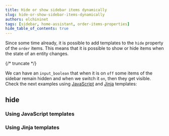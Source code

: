 ```yaml
---
title: Hide or show sidebar items dynamically
slug: hide-or-show-sidebar-items-dynamically
authors: elchininet
tags: [sidebar, home-assistant, order-items-properties]
hide_table_of_contents: true
---
```


Since some time already, it is possible to add templates to the `hide` property of the `order` items. This means that it is possible to show or hide items when the state of an entity changes.

{/* truncate */}


We can have an `input_boolean` that when it is on `off` some items of the sidebar remain hidden and when we switch it `on`, then they get visible. Check the next examples using [JavaScript](/custom-sidebar/templates/javascript-templates) and [Jinja](/custom-sidebar/templates/jinja-templates) templates:

## hide

### Using JavaScript templates

<ExampleJavaScript />

### Using Jinja templates

<ExampleJinja />